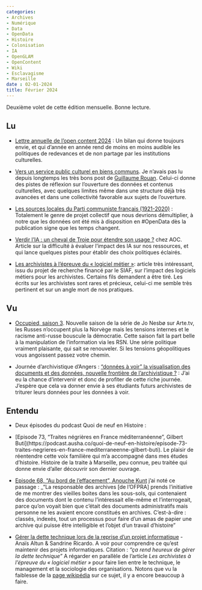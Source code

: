 ```yaml
---
categories:
- Archives
- Numérique
- Data
- OpenData
- Histoire
- Colonisation
- IA
- OpenGLAM
- OpenContent
- Wiki
- Esclavagisme
- Marseille
date : 02-01-2024
title: Février 2024
---
```

Deuxième volet de cette édition mensuelle. Bonne lecture.

## Lu

* [Lettre annuelle de l’open content 2024](https://www.wikimedia.fr/lettre-annuelle-de-lopen-content/) : Un bilan qui donne toujours envie, et qui d'année en année rend de moins en moins audible les politiques de redevances et de non partage par les institutions culturelles.

* [Vers un service public culturel en biens communs](https://grouan.fr/2023/12/04/creative-commons-certification-projetfinal-vers-un-service-public-culturel-en-biens-communs/). Je n'avais pas lu depuis longtemps les très bons post de [Guillaume Rouan](https://mamot.fr/@grouan). Celui-ci donne des pistes de réflexion sur l'ouverture des données et contenus culturelles, avec quelques limites même dans une structure déjà très avancées et dans une collectivité favorable aux sujets de l'ouverture.

* [Les sources locales du Parti communiste français (1921-2020)](https://francearchives.gouv.fr/fr/article/526498098) : Totalement le genre de projet collectif que nous devrions démultiplier, à notre que les données ont été mis à disposition en #OpenData dès la publication signe que les temps changent.

* [Verdir l’IA : un cheval de Troie pour étendre son usage ?](https://aoc.media/analyse/2024/01/31/verdir-lia-un-cheval-de-troie-pour-etendre-son-usage/) chez AOC. Article sur la difficulté à évaluer l'impact des IA sur nos ressources, et qui lance quelques pistes pour établir des choix politiques éclairés.

* [Les archivistes à l’épreuve du « logiciel métier »](https://journals.openedition.org/socio-anthropologie/13375): article très intéressant, issu du projet de recherche financé par le SIAF, sur l'impact des logiciels métiers pour les archivistes. Certains fils demandent a être tiré. Les écrits sur les archivistes sont rares et précieux, celui-ci me semble très pertinent et sur un angle mort de nos pratiques.

## Vu

* [Occupied, saison 3](https://www.arte.tv/fr/videos/RC-021466/occupied). Nouvelle saison de la série de Jo Nesbø sur Arte.tv, les Russes n'occupent plus la Norvège mais les tensions internes et le racisme anti-russe bouscule la démocratie. Cette saison fait la part belle à la manipulation de l'information via les RSN. Une série politique vraiment plaisante, qui sait se renouveler. Si les tensions géopolitiques vous angoissent passez votre chemin.

* Journée d'archivistique d'Angers : ["données à voir" la visualisation des documents et des données, nouvelle frontière de l'archivistique ?](https://www.linkedin.com/in/journ%C3%A9e-d-archivistique-d-angers-b58b47223/) : J'ai eu la chance d'intervenir et donc de profiter de cette riche journée. J'espère que cela va donner envie à ses étudiants futurs archivistes de triturer leurs données pour les données à voir.

## Entendu
* Deux épisodes du podcast Quoi de neuf en Histoire :

* [Episode 73, "Traites négrières en France méditerranéenne", Gilbert Buti]\(https://podcast.ausha.co/quoi-de-neuf-en-histoire/episode-73-traites-negrieres-en-france-mediterraneenne-gilbert-buti). Le plaisir de réentendre cette voix familière qui m'a accompagné dans mes études d'histoire. Histoire de la traite à Marseille, peu connue, peu traitée qui donne envie d'aller découvrir son dernier ouvrage.


* [Episode 68, "Au bord de l'effacement", Anouche Kunt](https://podcast.ausha.co/quoi-de-neuf-en-histoire/episode-68-au-bord-de-l-effacement-anouche-kunt) j'ai noté ce passage : _"La responsable des archives [de l'OFPRA] prends l'initiative de me montrer des vieilles boites dans les sous-sols, qui contenaient des documents dont le contenu l'intéressait elle-même et l’interrogeait, parce qu'on voyait bien que c'était des documents administratifs mais personne ne les avaient encore constitués en archives. C'est-à-dire : classés, indexés, tout un processus pour faire d'un amas de papier une archive qui puisse être intelligible et l'objet d'un travail d'histoire"

* [Gérer la dette technique lors de la reprise d’un projet informatique](https://peertube.designersethiques.org/w/93fce474-fd7a-454a-8416-d8120f7faad9) - Anaïs Altun & Sandrine Ricardo. A voir pour comprendre ce qu'est maintenir des projets informatiques. Citation : _"ça rend heureux de gérer la dette technique"_ A régarder en parallèle de l'article _Les archivistes à l’épreuve du « logiciel métier »_ pour faire lien entre le technique, le management et la sociologie des organisations. Notons que vu la faiblesse de la [page wikipédia](https://fr.wikipedia.org/wiki/Dette\_technique) sur ce sujet, il y a encore beaucoup à faire.
